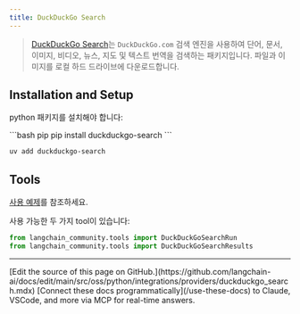 ```yaml
---
title: DuckDuckGo Search
---
```


>[DuckDuckGo Search](https://github.com/deedy5/duckduckgo_search)는 `DuckDuckGo.com` 검색 엔진을 사용하여 단어, 문서, 이미지, 비디오, 뉴스, 지도 및 텍스트 번역을 검색하는 패키지입니다. 파일과 이미지를 로컬 하드 드라이브에 다운로드합니다.

## Installation and Setup

python 패키지를 설치해야 합니다:

<CodeGroup>
```bash pip
pip install duckduckgo-search
```

```bash uv
uv add duckduckgo-search
```
</CodeGroup>

## Tools

[사용 예제](/oss/python/integrations/tools/ddg)를 참조하세요.

사용 가능한 두 가지 tool이 있습니다:

```python
from langchain_community.tools import DuckDuckGoSearchRun
from langchain_community.tools import DuckDuckGoSearchResults
```

---

<Callout icon="pen-to-square" iconType="regular">
    [Edit the source of this page on GitHub.](https://github.com/langchain-ai/docs/edit/main/src/oss/python/integrations/providers/duckduckgo_search.mdx)
</Callout>
<Tip icon="terminal" iconType="regular">
    [Connect these docs programmatically](/use-these-docs) to Claude, VSCode, and more via MCP for    real-time answers.
</Tip>
